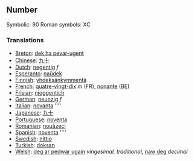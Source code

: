 ==Number==

Symbolic: 90
Roman symbols: XC

===Translations===

*[[Breton]]: [[dek ha pevar-ugent]]
*[[Chinese]]: [[九十]]
*[[Dutch]]: [[negentig]] ''f''
*[[Esperanto]]: [[naŭdek]]
*[[Finnish]]: [[yhdeksänkymmentä]]
*[[French]]: [[quatre-vingt-dix]] ''m'' (FR), [[nonante]] (BE)
*[[Frisian]]: [[njoggentich]]
*[[German]]: [[neunzig]] ''f''
*[[Italian]]: [[novanta]] ''''
*[[Japanese]]: [[九十]]
*[[Portuguese]]: [[noventa]]
*[[Romanian]]: [[nouăzeci]]
*[[Spanish]]: [[noventa]] ''''
*[[Swedish]]: [[nittio]]
*[[Turkish]]: [[doksan]]
*[[Welsh]]: [[deg ar pedwar ugain]] ''vingesimal, traditional'', [[naw deg]] ''decimal''